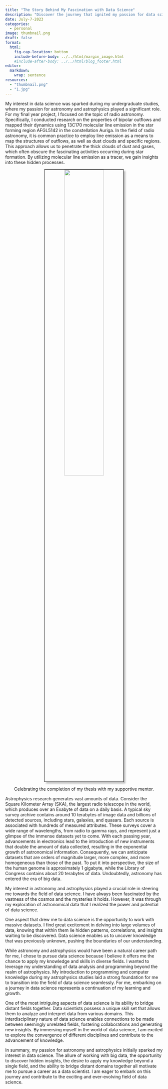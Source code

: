 ```yaml
---
title: "The Story Behind My Fascination with Data Science"
description: "Discover the journey that ignited my passion for data science. Explore the origins of my interest, from my fascination with astronomy and astrophysics to the thrill of working with vast amounts of data. "
date: July-7-2023
categories: 
  - personal
image: thumbnail.png
draft: false
format:
  html:
    fig-cap-location: bottom
    include-before-body: ../../html/margin_image.html
    #include-after-body: ../../html/blog_footer.html
editor: 
  markdown: 
    wrap: sentence
resources: 
  - "thumbnail.png"
  - "1.jpg"
---
```


My interest in data science was sparked during my undergraduate studies, where my passion for astronomy and astrophysics played a significant role.
For my final year project, I focused on the topic of radio astronomy.
Specifically, I conducted research on the properties of bipolar outflows and mapped their dynamics using 13C170 molecular line emission in the star forming region AFGL5142 in the constellation Auriga.
In the field of radio astronomy, it is common practice to employ line emission as a means to map the structures of outflows, as well as dust clouds and specific regions.
This approach allows us to penetrate the thick clouds of dust and gases, which often obscure the fascinating activities occurring during star formation.
By utilizing molecular line emission as a tracer, we gain insights into these hidden processes.

```{=html}
<div style="text-align: center;">
  <img src="1.jpg" style="width: 50%; object-fit: contain; box-shadow: 5px 5px 5px 0px rgba(0,0,0,0.3); border: 1px solid black;"/>
  <p style="text-align: center;">Celebrating the completion of my thesis with my supportive mentor.</p>
</div>
```
Astrophysics research generates vast amounts of data.
Consider the Square Kilometer Array (SKA), the largest radio telescope in the world, which produces over an Exabyte of data on a daily basis.
A typical sky survey archive contains around 10 terabytes of image data and billions of detected sources, including stars, galaxies, and quasars.
Each source is associated with hundreds of measured attributes.
These surveys cover a wide range of wavelengths, from radio to gamma rays, and represent just a glimpse of the immense datasets yet to come.
With each passing year, advancements in electronics lead to the introduction of new instruments that double the amount of data collected, resulting in the exponential growth of astronomical information.
Consequently, we can anticipate datasets that are orders of magnitude larger, more complex, and more homogeneous than those of the past.
To put it into perspective, the size of the human genome is approximately 1 gigabyte, while the Library of Congress contains about 20 terabytes of data.
Undoubtedly, astronomy has entered the era of big data.

My interest in astronomy and astrophysics played a crucial role in steering me towards the field of data science.
I have always been fascinated by the vastness of the cosmos and the mysteries it holds.
However, it was through my exploration of astronomical data that I realized the power and potential of data science.

One aspect that drew me to data science is the opportunity to work with massive datasets.
I find great excitement in delving into large volumes of data, knowing that within them lie hidden patterns, correlations, and insights waiting to be discovered.
Data science enables us to uncover knowledge that was previously unknown, pushing the boundaries of our understanding.

While astronomy and astrophysics would have been a natural career path for me, I chose to pursue data science because I believe it offers me the chance to apply my knowledge and skills in diverse fields.
I wanted to leverage my understanding of data analysis and programming beyond the realm of astrophysics.
My introduction to programming and computer knowledge during my astrophysics studies laid a strong foundation for me to transition into the field of data science seamlessly.
For me, embarking on a journey in data science represents a continuation of my learning and growth.

One of the most intriguing aspects of data science is its ability to bridge distant fields together.
Data scientists possess a unique skill set that allows them to analyze and interpret data from various domains.
This interdisciplinary nature of data science enables connections to be made between seemingly unrelated fields, fostering collaborations and generating new insights.
By immersing myself in the world of data science, I am excited to explore the convergence of different disciplines and contribute to the advancement of knowledge.

In summary, my passion for astronomy and astrophysics initially sparked my interest in data science.
The allure of working with big data, the opportunity to discover hidden insights, the desire to apply my knowledge beyond a single field, and the ability to bridge distant domains together all motivate me to pursue a career as a data scientist.
I am eager to embark on this journey and contribute to the exciting and ever-evolving field of data science.
